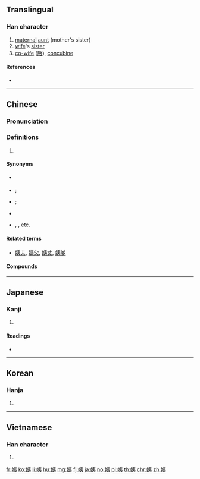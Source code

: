 ==Translingual==

===Han character===
{{Han char|rn=38|rad=女|as=06|sn=9|four=45432|canj=VKN|ids=⿰女夷}}

# [[maternal]] [[aunt]] (mother's sister)
# [[wife]]'s [[sister]]
# [[co-wife]] ([[媵]]), [[concubine]]

====References====
* {{Han ref|kx=0260.150|dkj=06222|dj=0526.140|hdz=21043.120|uh=59E8|ud=23016|bh=ABBC|bd=43964}}

----

==Chinese==
{{zh-forms}}

===Pronunciation===
{{zh-pron
|m=yí
|c=ji4
|mn=î
|mc=y
|oc=y
|ma=
|cat=n
}}

===Definitions===
# {{rfdef|lang=zh}}

====Synonyms====
* {{qualifier|formal}} {{zh-l|姨母}}
* {{qualifier|informal|affectionate}} {{zh-l|阿姨}}; {{zh-l|姨媽}}
* {{qualifier|eldest}} {{zh-l|大姨}}; {{zh-l|大姨媽}}
* {{qualifier|youngest}} {{zh-l|小姨}}
* {{qualifier|Others numbered following the eldest, as}} {{zh-l|[[二]]姨}}, {{zh-l|[[三]]姨}}, etc.

====Related terms====
* {{qualifier|husband}} [[姨夫]], [[姨父]], [[姨丈]], [[姨爹]]

====Compounds====
{{der-top}}
{{zh-der|娣媵|姨母|阿姨|姨媽|姨夫|姨父|姨丈|姨爹|大姨媽|大姨爹|大姨|小姨}}
{{der-bottom}}

----

==Japanese==

===Kanji===
{{ja-kanji|grade=|rs=女06}}

# {{defn|lang=ja|sort=女06}}

====Readings====
* {{ja-readings|on=[[い]] (i)|kun=[[おば]] (oba)}}

----

==Korean==

===Hanja===
{{ko-hanja|hangeul=이|rv=i|mr=i}}

# {{defn|lang=ko|sort=女06}}

----

==Vietnamese==

===Han character===
{{vi-hantu|[[di]], [[dì]]|rs=女06}}

# {{defn|lang=vi|sort=女06}}

[[fr:姨]]
[[ko:姨]]
[[li:姨]]
[[hu:姨]]
[[mg:姨]]
[[fj:姨]]
[[ja:姨]]
[[no:姨]]
[[pl:姨]]
[[th:姨]]
[[chr:姨]]
[[zh:姨]]